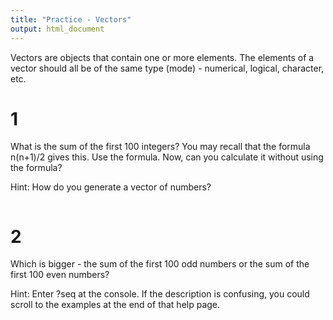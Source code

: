 ```yaml
---
title: "Practice - Vectors"
output: html_document
---
```


Vectors are objects that contain one or more elements. The elements of a vector should all be of the same type (mode) - numerical, logical, character, etc.

# 1

What is the sum of the first 100 integers? You may recall that the formula n(n+1)/2 gives this. Use the formula. Now, can you calculate it without using the formula? 

Hint: How do you generate a vector of numbers?

```r

```

# 2

Which is bigger - the sum of the first 100 odd numbers or the sum of the first 100 even numbers?

Hint: Enter ?seq at the console. If the description is confusing, you could scroll to the examples at the end of that help page.

```r

```
